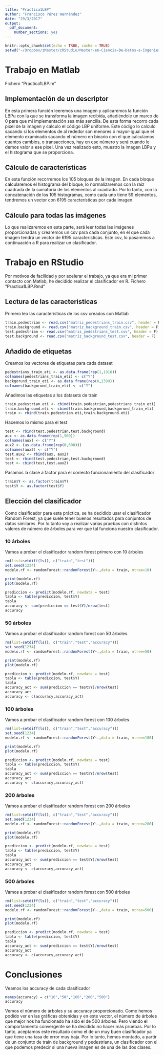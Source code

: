 ```yaml
---
title: "Practica1LBP"
author: "Francisco Pérez Hernández"
date: "29/3/2017"
output: 
  pdf_document: 
    number_sections: yes
---
```


```r
knitr::opts_chunk$set(echo = TRUE, cache = TRUE)
setwd("~/Dropbox/zMaster/zRStudio/Master-en-Ciencia-De-Datos-e-Ingeniería-de-Computadores-3/4 Extraccion de caracteristicas en imagenes")
```

# Trabajo en Matlab
Fichero "Practica1LBP.m"

## Implementación de un descriptor
En esta primera función leeremos una imagen y aplicaremos la función LBPu con la que se transforma la imagen recibida, añadiéndole un marco de 0 para que mi implementación sea más sencilla. De esta forma recorro cada pixel de la imagen y calculo el código LBP uniforme. Este código lo calculo sacando si los elementos de al rededor son menores ó mayor-igual que el elemento examinado sacando el número en binario con el que calculamos cuantos cambios, o transacciones, hay en ese número y será cuando le demos valor a ese pixel. 
Una vez realizado esto, muestro la imagen LBPu y el histograma que se proporciona.

## Cálculo de características
En esta función recorremos los 105 bloques de la imagen. En cada bloque calcularemos el histograma del bloque, lo normalizaremos con la raíz cuadrada de la sumatoria de los elementos al cuadrado. Por lo tanto, con la concatenación de los 105 histogramas, como cada uno tiene 59 elementos, tendremos un vector con 6195 características por cada imagen. 

## Cálculo para todas las imágenes
Lo que realizaremos en esta parte, será leer todas las imágenes proporcionadas y crearemos un csv para cada conjunto, en el que cada imagen tendrá un vector de 6195 características. Este csv, lo pasaremos a continuación a R para realizar un clasificador.

# Trabajo en RStudio
Por motivos de facilidad y por acelerar el trabajo, ya que era mi primer contacto con Matlab, he decidido realizar el clasificador en R. Fichero "Practica1LBP.Rmd"

## Lectura de las características
Primero leo las características de los csv creados con Matlab
```r
train.pedestrian <- read.csv("matriz_pedestrians_train.csv", header = F)
train.background <- read.csv("matriz_background_train.csv", header = F)
test.pedestrian <- read.csv("matriz_pedestrians_test.csv", header = F)
test.background <- read.csv("matriz_background_test.csv", header = F)
```

## Añadido de etiquetas
Creamos los vectores de etiquetas para cada dataset
```r
pedestrians_train_eti <- as.data.frame(rep(1,1916))
colnames(pedestrians_train_eti) <- c("Y")
backgorund_train_eti <- as.data.frame(rep(0,2390))
colnames(backgorund_train_eti) <- c("Y")
```

Añadimos las etiquetas a los datasets de train
```r
train.pedestrian.eti <- cbind(train.pedestrian,pedestrians_train_eti)
train.background.eti <- cbind(train.background,backgorund_train_eti)
train <- rbind(train.pedestrian.eti,train.background.eti)
```

Hacemos lo mismo para el test
```r
test <- rbind(test.pedestrian,test.background)
aux <- as.data.frame(rep(1,500))
colnames(aux) <- c("Y")
aux2 <- (as.data.frame(rep(0,600)))
colnames(aux2) <- c("Y")
test.aux2 <- rbind(aux, aux2)
test <- rbind(test.pedestrian,test.background)
test <- cbind(test,test.aux2)
```

Pasamos la clase a factor para el correcto funcionamiento del clasificador
```r
train$Y <- as.factor(train$Y)
test$Y <- as.factor(test$Y)
```

## Elección del clasificador
Como clasificador para esta práctica, se ha decidido usar el clasificador Random Forest, ya que suele tener buenos resultados para conjuntos de datos similares. Por lo tanto voy a realizar varias pruebas con distintos valores de número de árboles para ver que tal funciona nuestro clasificador.

### 10 árboles
Vamos a probar el clasificador random forest primero con 10 árboles
```r
rm(list=setdiff(ls(), c("train","test")))
set.seed(1234)
modelo.rf <- randomForest::randomForest(Y~.,data = train, ntree=10)
```
```r
print(modelo.rf)
plot(modelo.rf)
```
```r
prediccion <- predict(modelo.rf, newdata = test)
tabla <- table(prediccion, test$Y)
tabla
accuracy <- sum(prediccion == test$Y)/nrow(test)
accuracy
```

### 50 árboles
Vamos a probar el clasificador random forest con 50 árboles
```r
rm(list=setdiff(ls(), c("train","test","accuracy")))
set.seed(1234)
modelo.rf <- randomForest::randomForest(Y~.,data = train, ntree=50)
```
```r
print(modelo.rf)
plot(modelo.rf)
```
```r
prediccion <- predict(modelo.rf, newdata = test)
tabla <- table(prediccion, test$Y)
tabla
accuracy_act <- sum(prediccion == test$Y)/nrow(test)
accuracy_act
accuracy <- c(accuracy,accuracy_act)
```

### 100 árboles
Vamos a probar el clasificador random forest con 100 árboles
```r
rm(list=setdiff(ls(), c("train","test","accuracy")))
set.seed(1234)
modelo.rf <- randomForest::randomForest(Y~.,data = train, ntree=100)
```
```r
print(modelo.rf)
plot(modelo.rf)
```
```r
prediccion <- predict(modelo.rf, newdata = test)
tabla <- table(prediccion, test$Y)
tabla
accuracy_act <- sum(prediccion == test$Y)/nrow(test)
accuracy_act
accuracy <- c(accuracy,accuracy_act)
```

### 200 árboles
Vamos a probar el clasificador random forest con 200 árboles
```r
rm(list=setdiff(ls(), c("train","test","accuracy")))
set.seed(1234)
modelo.rf <- randomForest::randomForest(Y~.,data = train, ntree=200)
```
```r
print(modelo.rf)
plot(modelo.rf)
```
```r
prediccion <- predict(modelo.rf, newdata = test)
tabla <- table(prediccion, test$Y)
tabla
accuracy_act <- sum(prediccion == test$Y)/nrow(test)
accuracy_act
accuracy <- c(accuracy,accuracy_act)
```

### 500 árboles
Vamos a probar el clasificador random forest con 500 árboles
```r
rm(list=setdiff(ls(), c("train","test","accuracy")))
set.seed(1234)
modelo.rf <- randomForest::randomForest(Y~.,data = train, ntree=500)
```
```r
print(modelo.rf)
plot(modelo.rf)
```
```r
prediccion <- predict(modelo.rf, newdata = test)
tabla <- table(prediccion, test$Y)
tabla
accuracy_act <- sum(prediccion == test$Y)/nrow(test)
accuracy_act
accuracy <- c(accuracy,accuracy_act)
```

# Conclusiones
Veamos los accuracy de cada clasificador
```r
names(accuracy) = c("10","50","100","200","500")
accuracy
```

Vemos el número de árboles y su accuracy proporcionado. Como hemos podido ver en las gráficas obtenidas y en este vector, el número de árboles que mejor nos ha funcionado ha sido el de 500 árboles. Pero viendo el comportamiento convergente se ha decidido no hacer más pruebas. Por lo tanto, aceptamos este resultado como el de un muy buen clasificador ya que tiene una tasa de error muy baja. 
Por lo tanto, hemos montado, a partir de un conjunto de train de background y pedestrians, un clasificador con el que podemos predecir si una nueva imagen es de una de las dos clases. 